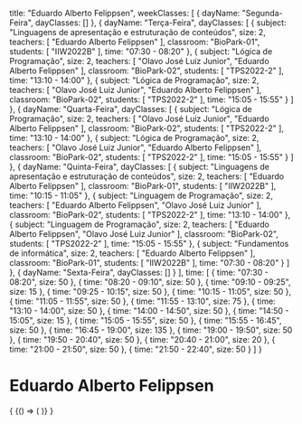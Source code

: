   title: "Eduardo Alberto Felippsen",
  weekClasses: [
    {
      dayName: "Segunda-Feira",
      dayClasses: []
    },
    {
      dayName: "Terça-Feira",
      dayClasses: [
        {
          subject: "Linguagens de apresentação e estruturação de conteúdos",
          size: 2,
          teachers: [
            "Eduardo Alberto Felippsen"
          ],
          classroom: "BioPark-01",
          students: [
            "IIW2022B"
          ],
          time: "07:30 - 08:20"
        },
        {
          subject: "Lógica de Programação",
          size: 2,
          teachers: [
            "Olavo José Luiz Junior",
            "Eduardo Alberto Felippsen"
          ],
          classroom: "BioPark-02",
          students: [
            "TPS2022-2"
          ],
          time: "13:10 - 14:00"
        },
        {
          subject: "Lógica de Programação",
          size: 2,
          teachers: [
            "Olavo José Luiz Junior",
            "Eduardo Alberto Felippsen"
          ],
          classroom: "BioPark-02",
          students: [
            "TPS2022-2"
          ],
          time: "15:05 - 15:55"
        }
      ]
    },
    {
      dayName: "Quarta-Feira",
      dayClasses: [
        {
          subject: "Lógica de Programação",
          size: 2,
          teachers: [
            "Olavo José Luiz Junior",
            "Eduardo Alberto Felippsen"
          ],
          classroom: "BioPark-02",
          students: [
            "TPS2022-2"
          ],
          time: "13:10 - 14:00"
        },
        {
          subject: "Lógica de Programação",
          size: 2,
          teachers: [
            "Olavo José Luiz Junior",
            "Eduardo Alberto Felippsen"
          ],
          classroom: "BioPark-02",
          students: [
            "TPS2022-2"
          ],
          time: "15:05 - 15:55"
        }
      ]
    },
    {
      dayName: "Quinta-Feira",
      dayClasses: [
        {
          subject: "Linguagens de apresentação e estruturação de conteúdos",
          size: 2,
          teachers: [
            "Eduardo Alberto Felippsen"
          ],
          classroom: "BioPark-01",
          students: [
            "IIW2022B"
          ],
          time: "10:15 - 11:05"
        },
        {
          subject: "Linguagem de Programação",
          size: 2,
          teachers: [
            "Eduardo Alberto Felippsen",
            "Olavo José Luiz Junior"
          ],
          classroom: "BioPark-02",
          students: [
            "TPS2022-2"
          ],
          time: "13:10 - 14:00"
        },
        {
          subject: "Linguagem de Programação",
          size: 2,
          teachers: [
            "Eduardo Alberto Felippsen",
            "Olavo José Luiz Junior"
          ],
          classroom: "BioPark-02",
          students: [
            "TPS2022-2"
          ],
          time: "15:05 - 15:55"
        },
        {
          subject: "Fundamentos de informática",
          size: 2,
          teachers: [
            "Eduardo Alberto Felippsen"
          ],
          classroom: "BioPark-01",
          students: [
            "IIW2022B"
          ],
          time: "07:30 - 08:20"
        }
      ]
    },
    {
      dayName: "Sexta-Feira",
      dayClasses: []
    }
  ],
  time: [
    {
      time: "07:30 - 08:20",
      size: 50
    },
    {
      time: "08:20 - 09:10",
      size: 50
    },
    {
      time: "09:10 - 09:25",
      size: 15
    },
    {
      time: "09:25 - 10:15",
      size: 50
    },
    {
      time: "10:15 - 11:05",
      size: 50
    },
    {
      time: "11:05 - 11:55",
      size: 50
    },
    {
      time: "11:55 - 13:10",
      size: 75
    },
    {
      time: "13:10 - 14:00",
      size: 50
    },
    {
      time: "14:00 - 14:50",
      size: 50
    },
    {
      time: "14:50 - 15:05",
      size: 15
    },
    {
      time: "15:05 - 15:55",
      size: 50
    },
    {
      time: "15:55 - 16:45",
      size: 50
    },
    {
      time: "16:45 - 19:00",
      size: 135
    },
    {
      time: "19:00 - 19:50",
      size: 50
    },
    {
      time: "19:50 - 20:40",
      size: 50
    },
    {
      time: "20:40 - 21:00",
      size: 20
    },
    {
      time: "21:00 - 21:50",
      size: 50
    },
    {
      time: "21:50 - 22:40",
      size: 50
    }
  ]
}

# Eduardo Alberto Felippsen

<div>
  {
    <BrowserOnly>
      {() => (
        <Grid
          title={data.title}
          weekClasses={data.weekClasses}
          time={data.time}
        />
      )}
    </BrowserOnly>
  }
</div>
